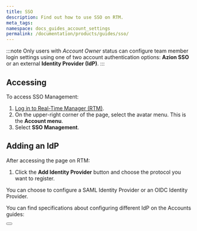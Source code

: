 ```yaml
---
title: SSO
description: Find out how to use SSO on RTM.
meta_tags: 
namespace: docs_guides_account_settings
permalink: /documentation/products/guides/sso/
---
```



:::note
Only users with *Account Owner* status can configure team member login settings using one of two account authentication options: **Azion SSO** or an external **Identity Provider (IdP)**.
:::

## Accessing

To access SSO Management:

1. [Log in to Real-Time Manager (RTM)](https://manager.azion.com/).
2. On the upper-right corner of the page, select the avatar menu. This is the **Account menu**.
3. Select **SSO Management**.

## Adding an IdP

After accessing the page on RTM:

1. Click the **Add Identity Provider** button and choose the protocol you want to register.

You can choose to configure a SAML Identity Provider or an OIDC Identity Provider.

You can find specifications about configuring different IdP on the Accounts guides:

<Button href="/en/documentation/products/guides/#accounts" text="identity providers guides"></Button>